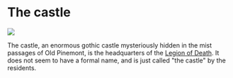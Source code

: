 # The castle

![](https://cdn.discordapp.com/attachments/1018201519100792943/1100038646104604752/Devlathar_an_enormous_gothic_castle_hidden_in_thick_mist_and_fo_e6162ae2-5f75-4101-b252-b92ef12a3fea.png)

The castle, an enormous gothic castle mysteriously hidden in the mist passages of Old Pinemont, is the headquarters of the [Legion of Death](/characters/legion-of-death). It does not seem to have a formal name, and is just called "the castle" by the residents. 
